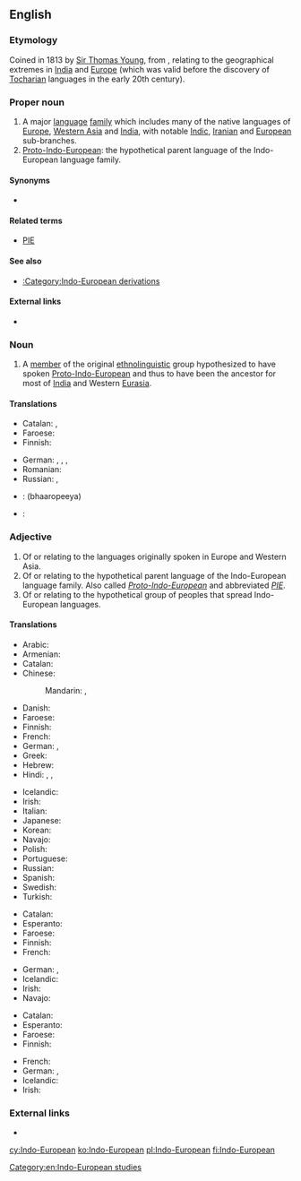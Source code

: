 ==English==
{{wikipedia}}

===Etymology===
Coined in 1813 by [[w:Sir Thomas Young|Sir Thomas Young]], from {{prefix|Indo|European}}, relating to the geographical extremes in [[India]] and [[Europe]] (which was valid before the discovery of [[Tocharian]] languages in the early 20th century).

===Proper noun===
{{en-proper noun}}

# A major [[language]] [[family]] which includes many of the native languages of [[Europe]], [[Western Asia]] and [[India]], with notable [[Indic]], [[Iranian]] and [[European]] sub-branches.
# [[Proto-Indo-European]]: the hypothetical parent language of the Indo-European language family.

====Synonyms====
* {{qualifier|dated}} {{l|en|Indo-Germanic}}

====Related terms====
* [[PIE]]

====See also====
* [[:Category:Indo-European derivations]]

====External links====
* {{ISO 639|5code=ine}}

===Noun===
{{en-noun|head=[[Indo-]][[European]]}}

# A [[member]] of the original [[ethnolinguistic]] group hypothesized to have spoken [[Proto-Indo-European]] and thus to have been the ancestor for most of [[India]] and Western [[Eurasia]].

====Translations====
{{trans-top|member of Proto-Indo-European ethnolinguistic group}}
* Catalan: {{t+|ca|indoeuropeu|m}}, {{t-|ca|indoeuropea|f}}
* Faroese: {{t-|fo|indoevropeari|m}}
* Finnish: {{t+|fi|indoeurooppalainen}}
{{trans-mid}}
* German: {{t-|de|Indogermane|m}}, {{t-|de|Indogermanin|f}}, {{t-|de|Indoeuropäer|m}}, {{t-|de|Indoeuropäerin|f}}
* Romanian: {{t-|ro|indo-european}}
* Russian: {{t+|ru|индоевропеец|m|tr=indojevropéjec}}, {{t-|ru|индоевропейка|f|tr=indojevropéjka}}
{{trans-bottom}}

{{checktrans-top}}
* {{ttbc|hi}}: (bhaaropeeya)
* {{ttbc|fa}}: {{t-|fa|هندو‌اروپایی|tr=hendo-orupayi}}
{{trans-bottom}}

===Adjective===
{{en-adj}}

# Of or relating to the languages originally spoken in Europe and Western Asia.
# Of or relating to the hypothetical parent language of the Indo-European language family.  Also called ''[[Proto-Indo-European]]'' and abbreviated ''[[PIE]]''.
# Of or relating to the hypothetical group of peoples that spread Indo-European languages.

====Translations====
{{trans-top|of or relating to languages originally spoken in Europe and Western Asia}}
* Arabic: {{t-|ar|هندي-أوروبي|tr=hindiy-'uruubiy}}
* Armenian: {{t-|hy|հնդեվրոպական|tr=hndevropakan}}
* Catalan: {{t+|ca|indoeuropeu}}
* Chinese:
*: Mandarin: {{t|cmn|印歐|sc=Hani}},  {{t|cmn|印欧|tr=Yìn-Ōu|sc=Hani}}
* Danish: {{t+|da|indoeuropæisk}}
* Faroese: {{t-|fo|indoevropeiskur}}
* Finnish: {{t+|fi|indoeurooppalainen}}
* French: {{t+|fr|indoeuropéen|m}}
* German: {{t+|de|indogermanisch}}, {{t+|de|indoeuropäisch}}
* Greek: {{t+|el|ινδοευρωπαϊκός|tr=indoeuropaïkós}}
* Hebrew: {{t-|he|הודו- אירופית}}
* Hindi: {{t-|hi|भारत-युरोपीय|tr=bhārat-yurōpīy}},  {{t-|hi|भारोपीय|tr=bhārōpīy}},  {{t-|hi|हिंद युरोपीय|tr=hind yurōpīy}}
{{trans-mid}}
* Icelandic: {{t-|is|indóevrópskur}}
* Irish: {{t-|ga|ind-eorpach}}
* Italian: {{t+|it|indoeuropeo|m}}
* Japanese: {{t-|ja|インドヨーロッパ|tr=Indoyōroppa}}
* Korean: {{t-|ko|인도유럽의|tr=Indoyureop-ui|sc=Hang}}
* Navajo: {{tø|nv|Naakáí dootłʼizhí dóó Bééshbichʼahii dabizaad ndahalinígíí}}
* Polish: {{t+|pl|indoeuropejski|m}}
* Portuguese: {{t-|pt|indoeuropeu}}
* Russian: {{t+|ru|индоевропейский|tr=indojevropéjskij}}
* Spanish: {{t+|es|indoeuropeo|m}}
* Swedish: {{t-|sv|indoeuropeisk}}
* Turkish: {{t-|tr|Hint-Avrupa}}
{{trans-bottom}}

{{trans-top|of or relating to hypothetical parent language of Indo-European language family}}
* Catalan: {{t+|ca|indoeuropeu}}
* Esperanto: {{t-|eo|hindeŭropa}}
* Faroese: {{t-|fo|indoevropeiskur}}
* Finnish: {{t+|fi|indoeurooppalainen}}
* French: {{t+|fr|indoeuropéen|m}}
{{trans-mid}}
* German: {{t+|de|indogermanisch}}, {{t+|de|indoeuropäisch}}
* Icelandic: {{t-|is|indóevrópskur}}
* Irish: {{t-|ga|ind-eorpach}}
* Navajo: {{tø|nv|Indo-Eudopaa bizaad}}
{{trans-bottom}}

{{trans-top|of or relating to hypothetical group of peoples having spread Indo-European languages}}
* Catalan: {{t+|ca|indoeuropeu}}
* Esperanto: {{t-|eo|hindeŭropa}}
* Faroese: {{t-|fo|indoevropeiskur}}
* Finnish: {{t+|fi|indoeurooppalainen}}
{{trans-mid}}
* French: {{t+|fr|indoeuropéen}}
* German: {{t+|de|indogermanisch}}, {{t+|de|indoeuropäisch}}
* Icelandic: {{t-|is|indóevrópskur}}
* Irish: {{t-|ga|ind-eorpach}}
{{trans-bottom}}

===External links===
* {{pedialite|Indo-European languages}}

[[Category:en:Indo-European studies]]

[[cy:Indo-European]]
[[ko:Indo-European]]
[[pl:Indo-European]]
[[fi:Indo-European]]